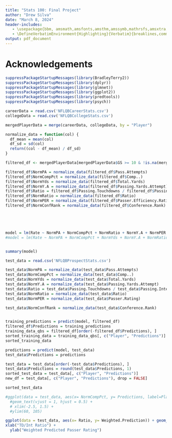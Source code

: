 ```yaml
---
title: "Stats 100: Final Project"
author: "Drew Silva"
date: "March 8, 2024"
header-includes:
   - \usepackage{bbm, amsmath,amsfonts,amsthm,amssymb,mathrsfs,amsxtra,amscd,latexsym, xcolor, graphicx, fvextra}
   - \DefineVerbatimEnvironment{Highlighting}{Verbatim}{breaklines,commandchars=\\\{\}}
output: pdf_document
---
```


\newcommand{\E}{\mathbb{E}}
\newcommand{\Cov}{\mathrm{Cov}}
\newcommand{\diag}{\mathrm{diag}}
\newcommand{\Corr}{\mathrm{Corr}}
\newcommand{\Var}{\mathrm{Var}}
\newcommand{\fix}[1]{\textcolor{red}{\textbf{\large (#1)\normalsize}}}

# Acknowledgements



```r
suppressPackageStartupMessages(library(BradleyTerry2))
suppressPackageStartupMessages(library(dplyr))
suppressPackageStartupMessages(library(glmnet))
suppressPackageStartupMessages(library(ggplot2))
suppressPackageStartupMessages(library(predtools))
suppressPackageStartupMessages(library(psych))

```



```r
careerData = read.csv('NFLQBCareerStats.csv')
collegeData = read.csv('NFLQBCollegeStats.csv')

mergedPlayerData = merge(careerData, collegeData, by = "Player")

```


```r
normalize_data = function(col) {
  df_mean = mean(col)
  df_sd = sd(col)
  return((col - df_mean) / df_sd)
}

filtered_df <- mergedPlayerData[mergedPlayerData$GS >= 10 & !is.na(mergedPlayerData$GS), ]

filtered_df$NormPA = normalize_data(filtered_df$Pass.Attempts)
filtered_df$NormCompPct = normalize_data(filtered_df$Comp..)
filtered_df$NormYds = normalize_data(filtered_df$Total.Yards)
filtered_df$NormY.A = normalize_data(filtered_df$Passing.Yards.Attempt)
filtered_df$Ratio = filtered_df$Passing.Touchdowns / filtered_df$Passing.Interceptions
filtered_df$NormRatio = normalize_data(filtered_df$Ratio)
filtered_df$NormPER = normalize_data(filtered_df$Passer.Efficiency.Rating)
filtered_df$NormConfRank = normalize_data(filtered_df$Conference.Rank)





model = lm(Rate ~ NormPA + NormCompPct + NormRatio + NormY.A + NormPER + NormConfRank, data = filtered_df)
#model = lm(Rate ~ NormPA + NormCompPct + NormYds + NormY.A + NormRatio + NormPER + NormConfRank, data = filtered_df)


summary(model)

test_data = read.csv('NFLQBProspectStats.csv')

test_data$NormPA = normalize_data(test_data$Pass.Attempts)
test_data$NormCompPct = normalize_data(test_data$Comp..)
test_data$NormYds = normalize_data(test_data$Total.Yards)
test_data$NormY.A = normalize_data(test_data$Passing.Yards.Attempt)
test_data$Ratio = test_data$Passing.Touchdowns / test_data$Passing.Interceptions
test_data$NormRatio = normalize_data(test_data$Ratio)
test_data$NormPER = normalize_data(test_data$Passer.Rating)

test_data$NormConfRank = normalize_data(test_data$Conference.Rank)


training_predictions = predict(model, filtered_df)
filtered_df$Predictions = training_predictions
training_data_qbs = filtered_df[order(-filtered_df$Predictions), ]
sorted_training_data = training_data_qbs[, c("Player", "Predictions")]
sorted_training_data

predictions = predict(model, test_data)
test_data$Predictions = predictions

test_data = test_data[order(-test_data$Predictions), ]
test_data$Predictions = round(test_data$Predictions, 1)
sorted_test_data = test_data[, c("Player", "Predictions")]
new_df = test_data[, c("Player", "Predictions"), drop = FALSE]

sorted_test_data

```

```r

#ggplot(data = test_data, aes(x= NormCompPct, y= Predictions, label=Player)) + geom_point() + 
  #geom_text(vjust = 1, hjust = 0.5) +
  # xlim(-2.5, 1.5) +
  #ylim(60, 105)

ggplot(data = test_data, aes(x= Ratio, y= Weighted.Prediction)) + geom_point() + geom_smooth(method = "lm", se = FALSE) +
xlab("TD/Int Ratio") +
  ylab("Weighted Predicted Passer Rating")

```


